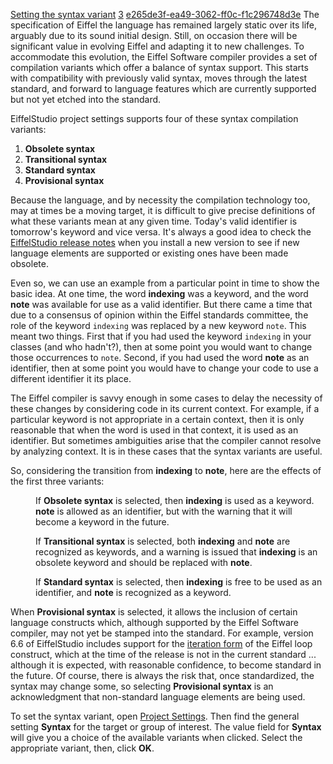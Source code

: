 [[Property:title|Setting the syntax variant]]
[[Property:weight|3]]
[[Property:uuid|e265de3f-ea49-3062-ff0c-f1c296748d3e]]
The specification of Eiffel the language has remained largely static over its life, arguably due to its sound initial design. Still, on occasion there will be significant value in evolving Eiffel and adapting it to new challenges. To accommodate this evolution, the Eiffel Software compiler provides a set of compilation variants which offer a balance of syntax support. This starts with compatibility with previously valid syntax, moves through the latest standard, and forward to language features which are currently supported but not yet etched into the standard. 

EiffelStudio project settings supports four of these syntax compilation variants:

# '''Obsolete syntax'''
# '''Transitional syntax'''
# '''Standard syntax'''
# '''Provisional syntax'''


Because the language, and by necessity the compilation technology too, may at times be a moving target, it is difficult to give precise definitions of what these variants mean at any given time. Today's valid identifier is tomorrow's keyword and vice versa. It's always a good idea to check the [[EiffelStudio release notes]] when you install a new version to see if new language elements are supported or existing ones have been made obsolete. 

Even so, we can use an example from a particular point in time to show the basic idea. At one time, the word '''indexing''' was a keyword, and the word '''note''' was available for use as a valid identifier. But there came a time that due to a consensus of opinion within the Eiffel standards committee, the role of the keyword <code>indexing</code> was replaced by a new keyword <code>note</code>. This meant two things. First that if you had used the keyword <code>indexing</code> in your classes (and who hadn't?), then at some point you would want to change those occurrences to <code>note</code>. Second, if you had used the word '''note''' as an identifier, then at some point you would have to change your code to use a different identifier it its place. 

The Eiffel compiler is savvy enough in some cases to delay the necessity of these changes by considering code in its current context. For example, if a particular keyword is not appropriate in a certain context, then it is only reasonable that when the word is used in that context, it is used as an identifier. But sometimes ambiguities arise that the compiler cannot resolve by analyzing context. It is in these cases that the syntax variants are useful.

So, considering the transition from '''indexing''' to '''note''', here are the effects of the first three variants:

:If '''Obsolete syntax''' is selected, then '''indexing''' is used as a keyword. '''note''' is allowed as an identifier, but with the warning that it will become a keyword in the future.

:If '''Transitional syntax''' is selected, both '''indexing''' and '''note''' are recognized as keywords, and a warning is issued that '''indexing''' is an obsolete keyword and should be replaced with '''note'''.

:If '''Standard syntax''' is selected, then '''indexing''' is free to be used as an identifier, and '''note''' is recognized as a keyword.

When '''Provisional syntax''' is selected, it allows the inclusion of certain language constructs which, although supported by the Eiffel Software compiler, may not yet be stamped into the standard. For example, version 6.6 of EiffelStudio includes support for the [[ET: Instructions#A closer look at the iteration form|iteration form]] of the Eiffel loop construct, which at the time of the release is not in the current standard ... although it is expected, with reasonable confidence, to become standard in the future. Of course, there is always the risk that, once standardized, the syntax may change some, so selecting '''Provisional syntax''' is an acknowledgment that non-standard language elements are being used.

To set the syntax variant, open [[General Target Options|Project Settings]]. Then find the general setting '''Syntax''' for the target or group of interest. The value field for '''Syntax''' will give you a choice of the available variants when clicked. Select the appropriate variant, then, click '''OK'''.




